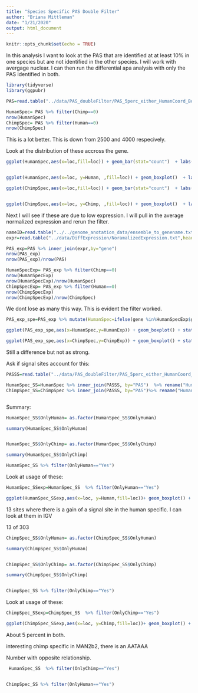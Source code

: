 ```yaml
---
title: "Species Specific PAS Double Filter"
author: "Briana Mittleman"
date: "1/21/2020"
output: html_document
---
```


```r
knitr::opts_chunk$set(echo = TRUE)
```


In this analysis I want to look at the PAS that are identified at at least 10% in one species but are not identified in the other species. I will work with avergage nuclear. I can then run the differential apa analysis with only the PAS identified in both.


```r
library(tidyverse)
library(ggpubr)
```


```r
PAS=read.table("../data/PAS_doubleFilter/PAS_5perc_either_HumanCoord_BothUsage_meta_doubleFilter.txt", header = T, stringsAsFactors = F)

HumanSpec= PAS %>% filter(Chimp==0)
nrow(HumanSpec)
ChimpSpec= PAS %>% filter(Human==0)
nrow(ChimpSpec)
```
This is a lot better. This is down from 2500 and 4000 respecively.  

Look at the distribution of these accross the gene. 

```r
ggplot(HumanSpec,aes(x=loc,fill=loc)) + geom_bar(stat="count")  + labs(x="Genic location", y="Number of PAS", title="Location of Human Specific PAS") + scale_fill_brewer(palette = "Dark2")


ggplot(HumanSpec,aes(x=loc, y=Human, ,fill=loc)) + geom_boxplot()  + labs(x="Genic location", y="Human Average Usage", title="Human Specific PAS") + scale_fill_brewer(palette = "Dark2")

```



```r
ggplot(ChimpSpec,aes(x=loc,fill=loc)) + geom_bar(stat="count")  + labs(x="Genic location", y="Number of PAS", title="Location of Chimp Specific PAS")+ scale_fill_brewer(palette = "Dark2")


ggplot(ChimpSpec,aes(x=loc, y=Chimp, ,fill=loc)) + geom_boxplot()  + labs(x="Genic location", y="Chimp Average Usage", title="Chimp Specific PAS") + scale_fill_brewer(palette = "Dark2")
```

Next I will see if these are due to low expression. I will pull in the average normalized expression and rerun the filter.  

```r
nameID=read.table("../../genome_anotation_data/ensemble_to_genename.txt",sep="\t", header = T, stringsAsFactors = F) %>% dplyr::select(Gene_stable_ID,Gene.name)
expr=read.table("../data/DiffExpression/NoramalizedExpression.txt",header = T,stringsAsFactors = F) %>% rename('Gene_stable_ID'=genes) %>% inner_join(nameID, by="Gene_stable_ID") %>% dplyr::select(Gene.name,Chimp, Human) %>% rename("ChimpExp"=Chimp, "HumanExp"=Human, "gene"=Gene.name)

PAS_exp=PAS %>% inner_join(expr,by="gene")
nrow(PAS_exp)
nrow(PAS_exp)/nrow(PAS)

HumanSpecExp= PAS_exp %>% filter(Chimp==0)
nrow(HumanSpecExp)
nrow(HumanSpecExp)/nrow(HumanSpec)
ChimpSpecExp= PAS_exp %>% filter(Human==0)
nrow(ChimpSpecExp)
nrow(ChimpSpecExp)/nrow(ChimpSpec)
```


We dont lose as many this way. This is evident the filter worked.  


```r
PAS_exp_spe=PAS_exp %>% mutate(HumanSpec=ifelse(gene %in%HumanSpecExp$gene, "yes", "no"), ChimpSpec=ifelse(gene %in% ChimpSpecExp$gene, "yes","no"))

ggplot(PAS_exp_spe,aes(x=HumanSpec,y=HumanExp)) + geom_boxplot() + stat_compare_means(method = "t.test") + labs(x="Presence of Human Specific PAS", y="Average Normalized Expression", title="Expression in Genes with Human Specific PAS")

ggplot(PAS_exp_spe,aes(x=ChimpSpec,y=ChimpExp)) + geom_boxplot() + stat_compare_means(method = "t.test") + labs(x="Presence of Chimp Specific PAS", y="Average Normalized Expression", title="Expression in Genes with Chimp Specific PAS")
```
Still a difference but not as strong.  

Ask if signal sites account for this:



```r
PASSS=read.table("../data/PAS_doubleFilter/PAS_5perc_either_HumanCoord_BothUsage_meta_doubleFilter_withSSTop2.txt", header = T, stringsAsFactors = F) %>% dplyr::select(PAS,HumanTopSS ,ChimpTopSS)

HumanSpec_SS=HumanSpec %>% inner_join(PASSS, by="PAS")  %>% rename("HumanSS"= HumanTopSS, "ChimpSS"=ChimpTopSS) %>% mutate(OnlyHuman=ifelse(HumanSS=="Yes" & ChimpSS=="No", "Yes", "No"), OnlyChimp=ifelse(HumanSS=="No" & ChimpSS=="Yes", "Yes", "No"))
ChimpSpec_SS=ChimpSpec %>% inner_join(PASSS, by="PAS")%>% rename("HumanSS"= HumanTopSS, "ChimpSS"=ChimpTopSS) %>%  mutate(OnlyHuman=ifelse(HumanSS=="Yes" & ChimpSS=="No", "Yes", "No"), OnlyChimp=ifelse(HumanSS =="No" & ChimpSS=="Yes", "Yes", "No"))



```
Summary:  

```r
HumanSpec_SS$OnlyHuman= as.factor(HumanSpec_SS$OnlyHuman)

summary(HumanSpec_SS$OnlyHuman)


HumanSpec_SS$OnlyChimp= as.factor(HumanSpec_SS$OnlyChimp)

summary(HumanSpec_SS$OnlyChimp)

HumanSpec_SS %>% filter(OnlyHuman=="Yes") 
```



Look at usage of these:

```r
HumanSpec_SSexp=HumanSpec_SS  %>% filter(OnlyHuman=="Yes") 

ggplot(HumanSpec_SSexp,aes(x=loc, y=Human,fill=loc))+ geom_boxplot() + scale_fill_brewer(palette = "Dark2")
```

13 sites where there is a gain of a signal site in the human specific.  I can look at them in IGV

13 of 303


```r
ChimpSpec_SS$OnlyHuman= as.factor(ChimpSpec_SS$OnlyHuman)

summary(ChimpSpec_SS$OnlyHuman)


ChimpSpec_SS$OnlyChimp= as.factor(ChimpSpec_SS$OnlyChimp)

summary(ChimpSpec_SS$OnlyChimp)


ChimpSpec_SS %>% filter(OnlyChimp=="Yes")


```






Look at usage of these:

```r
ChimpSpec_SSexp=ChimpSpec_SS  %>% filter(OnlyChimp=="Yes") 

ggplot(ChimpSpec_SSexp,aes(x=loc, y=Chimp,fill=loc))+ geom_boxplot() + scale_fill_brewer(palette = "Dark2") + labs(title="Chimp location for Chimp specific PAS with added Signal",x="Genic Location", y="Chimp Mean Usage")
```


About 5 percent in both.  


interesting chimp specific in MAN2b2, there is an AATAAA


Number with opposite relationship. 

```r
 HumanSpec_SS  %>% filter(OnlyChimp=="Yes")


ChimpSpec_SS %>% filter(OnlyHuman=="Yes")
```
 
